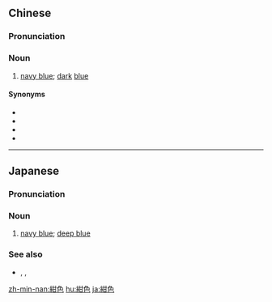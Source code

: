 ==Chinese==
{{zh-forms|s=绀色}}

===Pronunciation===
{{zh-pron
|m=gànsè
|mn=khóng-sek
|cat=n
}}

===Noun===
{{zh-noun}}

# [[navy blue]]; [[dark]] [[blue]]

====Synonyms====
* {{zh-l|紺}}
* {{zh-l|藍}}
* {{zh-l|靘色}}
* {{zh-l|藍色}}

----

==Japanese==
{{wikipedia|lang=ja}}
{{ja-kanjitab|こん|いろ|yomi=o}}

===Pronunciation===
{{ja-pron|こんいろ|y=o}}

===Noun===
{{ja-noun|こんいろ}}

# [[navy blue]]; [[deep blue]]

===See also===
* {{ja-r|ネイビー}}, {{ja-r|ネービーブルー}}, {{ja-r|濃紺|のうこん}}

{{C|ja|Colors}}

[[zh-min-nan:紺色]]
[[hu:紺色]]
[[ja:紺色]]